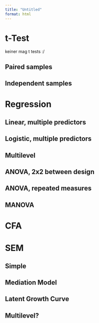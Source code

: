 ```yaml
---
title: "Untitled"
format: html
---
```


# t-Test

keiner mag t tests :/

## Paired samples

## Independent samples

# Regression

## Linear, multiple predictors

## Logistic, multiple predictors

## Multilevel

## ANOVA, 2x2 between design

## ANOVA, repeated measures

## MANOVA

# CFA

# SEM

## Simple

## Mediation Model

## Latent Growth Curve

## Multilevel?
